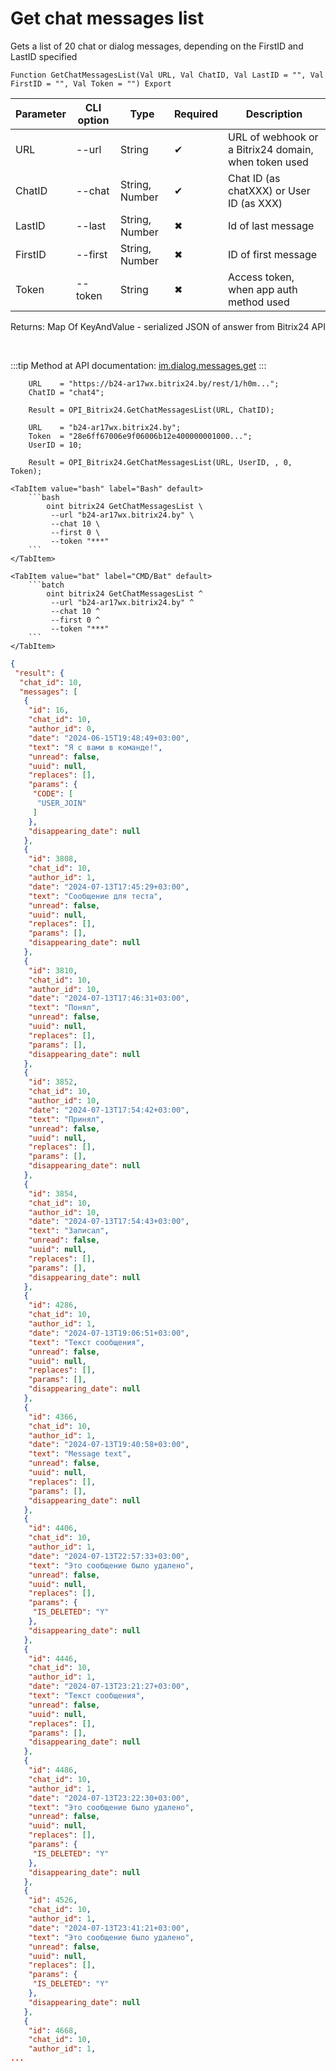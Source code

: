 ﻿---
sidebar_position: 13
---


# Get chat messages list
 Gets a list of 20 chat or dialog messages, depending on the FirstID and LastID specified



`Function GetChatMessagesList(Val URL, Val ChatID, Val LastID = "", Val FirstID = "", Val Token = "") Export`

  | Parameter | CLI option | Type | Required | Description |
  |-|-|-|-|-|
  | URL | --url | String | &#x2714; | URL of webhook or a Bitrix24 domain, when token used |
  | ChatID | --chat | String, Number | &#x2714; | Chat ID (as chatXXX) or User ID (as XXX) |
  | LastID | --last | String, Number | &#x2716; | Id of last message |
  | FirstID | --first | String, Number | &#x2716; | ID of first message |
  | Token | --token | String | &#x2716; | Access token, when app auth method used |

  
  Returns:  Map Of KeyAndValue - serialized JSON of answer from Bitrix24 API

<br/>

:::tip
Method at API documentation: [im.dialog.messages.get](https://dev.1c-bitrix.ru/learning/course/?COURSE_ID=93&LESSON_ID=11479)
:::
<br/>



```bsl title="1C:Enterprise/OneScript code example"
    URL    = "https://b24-ar17wx.bitrix24.by/rest/1/h0m...";
    ChatID = "chat4";

    Result = OPI_Bitrix24.GetChatMessagesList(URL, ChatID);

    URL    = "b24-ar17wx.bitrix24.by";
    Token  = "28e6ff67006e9f06006b12e400000001000...";
    UserID = 10;

    Result = OPI_Bitrix24.GetChatMessagesList(URL, UserID, , 0, Token);
```
 

 <Tabs>
  
    <TabItem value="bash" label="Bash" default>
        ```bash
            oint bitrix24 GetChatMessagesList \
             --url "b24-ar17wx.bitrix24.by" \
             --chat 10 \
             --first 0 \
             --token "***"
        ```
    </TabItem>
  
    <TabItem value="bat" label="CMD/Bat" default>
        ```batch
            oint bitrix24 GetChatMessagesList ^
             --url "b24-ar17wx.bitrix24.by" ^
             --chat 10 ^
             --first 0 ^
             --token "***"
        ```
    </TabItem>
</Tabs>


```json title="Result"
{
 "result": {
  "chat_id": 10,
  "messages": [
   {
    "id": 16,
    "chat_id": 10,
    "author_id": 0,
    "date": "2024-06-15T19:48:49+03:00",
    "text": "Я с вами в команде!",
    "unread": false,
    "uuid": null,
    "replaces": [],
    "params": {
     "CODE": [
      "USER_JOIN"
     ]
    },
    "disappearing_date": null
   },
   {
    "id": 3808,
    "chat_id": 10,
    "author_id": 1,
    "date": "2024-07-13T17:45:29+03:00",
    "text": "Сообщение для теста",
    "unread": false,
    "uuid": null,
    "replaces": [],
    "params": [],
    "disappearing_date": null
   },
   {
    "id": 3810,
    "chat_id": 10,
    "author_id": 10,
    "date": "2024-07-13T17:46:31+03:00",
    "text": "Понял",
    "unread": false,
    "uuid": null,
    "replaces": [],
    "params": [],
    "disappearing_date": null
   },
   {
    "id": 3852,
    "chat_id": 10,
    "author_id": 10,
    "date": "2024-07-13T17:54:42+03:00",
    "text": "Принял",
    "unread": false,
    "uuid": null,
    "replaces": [],
    "params": [],
    "disappearing_date": null
   },
   {
    "id": 3854,
    "chat_id": 10,
    "author_id": 10,
    "date": "2024-07-13T17:54:43+03:00",
    "text": "Записал",
    "unread": false,
    "uuid": null,
    "replaces": [],
    "params": [],
    "disappearing_date": null
   },
   {
    "id": 4286,
    "chat_id": 10,
    "author_id": 1,
    "date": "2024-07-13T19:06:51+03:00",
    "text": "Текст сообщения",
    "unread": false,
    "uuid": null,
    "replaces": [],
    "params": [],
    "disappearing_date": null
   },
   {
    "id": 4366,
    "chat_id": 10,
    "author_id": 1,
    "date": "2024-07-13T19:40:58+03:00",
    "text": "Message text",
    "unread": false,
    "uuid": null,
    "replaces": [],
    "params": [],
    "disappearing_date": null
   },
   {
    "id": 4406,
    "chat_id": 10,
    "author_id": 1,
    "date": "2024-07-13T22:57:33+03:00",
    "text": "Это сообщение было удалено",
    "unread": false,
    "uuid": null,
    "replaces": [],
    "params": {
     "IS_DELETED": "Y"
    },
    "disappearing_date": null
   },
   {
    "id": 4446,
    "chat_id": 10,
    "author_id": 1,
    "date": "2024-07-13T23:21:27+03:00",
    "text": "Текст сообщения",
    "unread": false,
    "uuid": null,
    "replaces": [],
    "params": [],
    "disappearing_date": null
   },
   {
    "id": 4486,
    "chat_id": 10,
    "author_id": 1,
    "date": "2024-07-13T23:22:30+03:00",
    "text": "Это сообщение было удалено",
    "unread": false,
    "uuid": null,
    "replaces": [],
    "params": {
     "IS_DELETED": "Y"
    },
    "disappearing_date": null
   },
   {
    "id": 4526,
    "chat_id": 10,
    "author_id": 1,
    "date": "2024-07-13T23:41:21+03:00",
    "text": "Это сообщение было удалено",
    "unread": false,
    "uuid": null,
    "replaces": [],
    "params": {
     "IS_DELETED": "Y"
    },
    "disappearing_date": null
   },
   {
    "id": 4668,
    "chat_id": 10,
    "author_id": 1,
...
```
